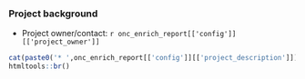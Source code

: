 ### Project background

* Project owner/contact: `r onc_enrich_report[['config']][['project_owner']]`

```r

cat(paste0('* ',onc_enrich_report[['config']][['project_description']]))
htmltools::br()


```
<br><br>
